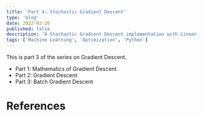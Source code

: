 ```yaml
---
title: 'Part 4: Stochastic Gradient Descent'
type: 'blog'
date: 2022-02-26
published: false
description: 'A Stochastic Gradient Descent implementation with Linear Regression in Python'
tags: ['Machine Learning', 'Optimization', 'Python']
---
```



This is part 3 of the series on Gradient Descent.

- <Link to="/blog/part-1-mathematics-of-gradient-descent">
    Part 1: Mathematics of Gradient Descent
  </Link>
- <Link to="/blog/part-2-gradient-descent">
    Part 2: Gradient Descent
  </Link>
- <Link to="/blog/part-3-batch-gradient-descent">
    Part 3: Batch Gradient Descent
  </Link>

# References
